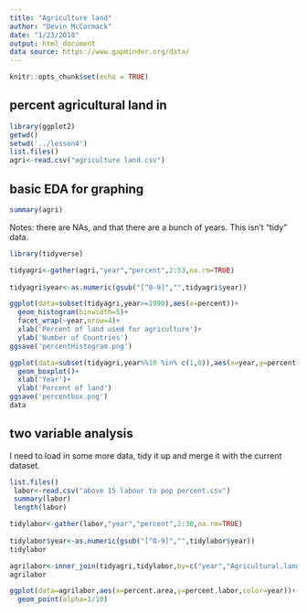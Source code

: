 ```yaml
---
title: "Agriculture land"
author: "Devin McCormack"
date: "1/23/2018"
output: html_document
data source: https://www.gapminder.org/data/
---
```


```r
knitr::opts_chunk$set(echo = TRUE)
```

## percent agricultural land in 

```r
library(ggplot2)
getwd()
setwd('../lesson4')
list.files()
agri<-read.csv("agriculture land.csv")
```
## basic EDA for graphing

```r
summary(agri)
```
Notes: there are NAs, and that there are a bunch of years. This isn't "tidy" data.

```r
library(tidyverse)

tidyagri<-gather(agri,"year","percent",2:53,na.rm=TRUE)
  
tidyagri$year<-as.numeric(gsub("[^0-9]","",tidyagri$year))
```


```r
ggplot(data=subset(tidyagri,year>=1990),aes(x=percent))+
  geom_histogram(binwidth=5)+
  facet_wrap(~year,nrow=4)+
  xlab('Percent of land used for agriculture')+
  ylab('Number of Countries')
ggsave('percentHistogram.png')
```


```r
ggplot(data=subset(tidyagri,year%%10 %in% c(1,6)),aes(x=year,y=percent,group=year))+
  geom_boxplot()+
  xlab('Year')+
  ylab('Percent of land')
ggsave('percentbox.png')
data
```

## two variable analysis

I need to load in some more data, tidy it up and merge it with the current dataset.


```r
list.files()
 labor<-read.csv("above 15 labour to pop percent.csv")
 summary(labor)
 length(labor)
```
```r
tidylabor<-gather(labor,"year","percent",2:30,na.rm=TRUE)
  
tidylabor$year<-as.numeric(gsub("[^0-9]","",tidylabor$year))
tidylabor
```

```r
agrilabor<-inner_join(tidyagri,tidylabor,by=c("year","Agricultural.land....of.land.area."="Total.15..labour.to.population...."),suffix=c(".area",".labor"))
agrilabor
```

```r
ggplot(data=agrilabor,aes(x=percent.area,y=percent.labor,color=year))+
  geom_point(alpha=1/10)
```

